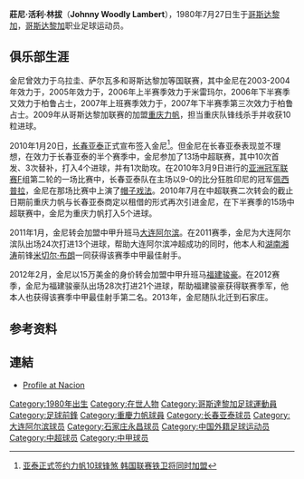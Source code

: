 {{Infobox Football biography
| playername= 金尼·伍德利<br>Johnny Woodly
| fullname =  Johnny Woodly Lambert
| nickname = 
| image = 
| dateofbirth = {{birth date and age|1980|7|27}} 
| cityofbirth = [[聖荷西_(哥斯達黎加)|圣何塞]]
| countryofbirth = {{CRC}}
| height = {{height|meters=1.91}}
| currentclub  = [[新疆天山雪豹|新疆天山雪豹]]
| clubnumber = 
| position = [[前锋_(足球)|前锋]]
| youthyears = 
| youthclubs = 
| years = 2003–2004 <br> 2005 <br> 2006 <br> 2006 <br> 2006 <br> 2007 <br> 2007 <br> 2008–2009 <br> 2009 <br> 2009 <br> 2010 <br> 2011 <br> 2012-2013<br> 2014-
| clubs = {{tsl|en|Asociación Deportiva Carmelita||肯梅利塔}} <br>{{tsl|en|Brujas FC||柏魯占士}} <br>{{tsl|en|Miramar Misiones||米雷瑪爾}} <br>{{tsl|en|Asociación Deportiva Carmelita||肯梅利塔}} <br>{{tsl|en|Brujas FC||柏魯占士}} <br>{{tsl|en|Alianza F.C.||竞技联盟}} <br> {{tsl|en|Brujas FC||柏魯占士}} <br>{{tsl|en|Asociación Deportiva San Carlos||森卡洛斯}} <br>[[重庆力帆|重庆力帆]] <br>[[长春亚泰|长春亚泰]] <br> →[[重庆力帆|重庆力帆]] (租借) <br>[[大连阿尔滨|大连阿尔滨]] <br>[[石家庄永昌|石家庄永昌]]<br>[[新疆天山雪豹|新疆天山雪豹]]
| caps(goals) = {{0}}? {{0}}(?) <br> {{0}}2 {{0}}(0) <br> 15 {{0}}(1) <br> 16 {{0}}(2) <br> 11 {{0}}(1) <br> {{0}}? {{0}}(?) <br> 14 {{0}}(0) <br> 13 {{0}}(3) <br> 30 (10) <br> 13 {{0}}(4)<br> 15 {{0}}(5)<br/> 24 (13)<br/> 56 (33)<br/> 29 (16)
| nationalyears = 
| nationalteam = 
| nationalcaps(goals) = 
| pcupdate = 2014年11月3日
| ntupdate =  
}}

{{Spanish name|伍德利|兰伯特}}

'''莊尼·活利·林拔'''（'''Johnny Woodly Lambert'''），1980年7月27日生于[[哥斯达黎加|哥斯达黎加]]，[[哥斯达黎加|哥斯达黎加]]职业足球运动员。

==俱乐部生涯==
金尼曾效力于乌拉圭、萨尔瓦多和哥斯达黎加等国联赛，其中金尼在2003-2004年效力于{{tsl|en|Asociación Deportiva Carmelita||肯梅利塔}}，2005年效力于{{tsl|en|Brujas FC||柏魯占士}}，2006年上半赛季效力于米雷玛尔，2006年下半赛季又效力于柏鲁占士，2007年上班赛季效力于{{tsl|en|Alianza F.C.||竞技联盟}}，2007年下半赛季第三次效力于柏鲁占士。2009年从哥斯达黎加联赛的{{tsl|en|Asociación Deportiva San Carlos||森卡洛斯}}加盟[[重庆力帆|重庆力帆]]，担当重庆队锋线杀手并收获10粒进球。

2010年1月20日，[[长春亚泰|长春亚泰]]正式宣布签入金尼<ref>[http://sports.sina.com.cn/j/2010-01-21/16404801915.shtml 亚泰正式签约力帆10球锋煞 韩国联赛铁卫将同时加盟]</ref>。但金尼在长春亚泰表现並不理想，在效力于长春亚泰的半个赛季中，金尼参加了13场中超联赛，其中10次首发、3次替补，打入4个进球，并有1次助攻。在2010年3月9日进行的[[亚洲冠军联赛|亚洲冠军联赛]]F组第二轮的一场比赛中，长春亚泰队在主场以9-0的比分狂胜印尼的冠军[[佩西普拉|佩西普拉]]，金尼在那场比赛中上演了[[帽子戏法|帽子戏法]]。2010年7月在中超联赛二次转会的截止日期前重庆力帆与长春亚泰商定以租借的形式再次引进金尼，在下半赛季的15场中超联赛中，金尼为重庆力帆打入5个进球。

2011年1月，金尼转会加盟中甲升班马[[大连阿尔滨|大连阿尔滨]]。在2011赛季，金尼为大连阿尔滨队出场24次打进13个进球，帮助大连阿尔滨冲超成功的同时，他本人和[[湖南湘涛|湖南湘涛]]前锋[[米切尔·布朗|米切尔·布朗]]一同获得该赛季中甲最佳射手。

2012年2月，金尼以15万美金的身价转会加盟中甲升班马[[福建骏豪|福建骏豪]]。在2012赛季，金尼为福建骏豪队出场28次打进21个进球，帮助福建骏豪获得联赛季军，他本人也获得该赛季中甲最佳射手第二名。2013年，金尼随队北迁到石家庄。

==参考资料==
{{reflist}}

==連結==
* [https://web.archive.org/web/20081223081618/http://www.nacion.com/ln_ee/futbol/campeonato2006-2007/stats/jugador2007.jsp?opcion=1&codigo=55&camp=11 Profile at Nacion] {{es icon}}

{{2009年重庆力帆名单}}
{{2010年长春亚泰名单}}
{{2011年中甲分类名单大连阿尔滨}}
{{2012年中甲分类名单骏豪}}
{{2013年中甲分类名单骏豪}}
{{2014年中甲分类名单新疆}}
{{中国足球次级联赛最佳射手}}

{{DEFAULTSORT:Woodly, Johnny}}
[[Category:1980年出生|Category:1980年出生]]
[[Category:在世人物|Category:在世人物]]
[[Category:哥斯達黎加足球運動員|Category:哥斯達黎加足球運動員]]
[[Category:足球前鋒|Category:足球前鋒]]
[[Category:重慶力帆球員|Category:重慶力帆球員]]
[[Category:长春亚泰球员|Category:长春亚泰球员]]
[[Category:大连阿尔滨球员|Category:大连阿尔滨球员]]
[[Category:石家庄永昌球员|Category:石家庄永昌球员]]
[[Category:中国外籍足球运动员|Category:中国外籍足球运动员]]
[[Category:中超球员|Category:中超球员]]
[[Category:中甲球员|Category:中甲球员]]
